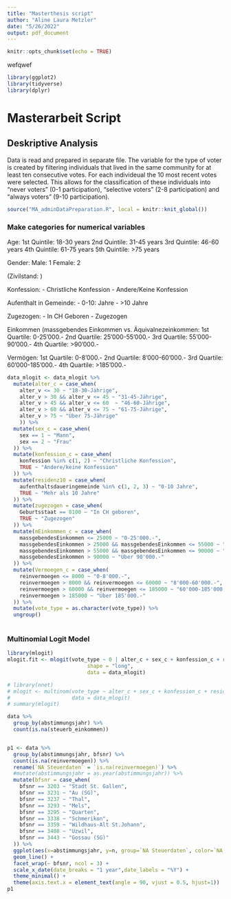 ```yaml
---
title: "Masterthesis script"
author: "Aline Laura Metzler"
date: "5/26/2022"
output: pdf_document
---
```


```r
knitr::opts_chunk$set(echo = TRUE)
```


wefqwef
```r
library(ggplot2)
library(tidyverse)
library(dplyr)
```

# Masterarbeit Script
 

## Deskriptive Analysis

Data is read and prepared in separate file. The variable for the type of voter is created by filtering individuals that lived in the same community for at least ten consecutive votes. For each individeual the 10 most recent votes were selected. This allows for the classification of these individuals into "never voters" (0-1 participation), "selective voters" (2-8 participation) and "always voters" (9-10 participation). 

```r
source("MA_adminDataPreparation.R", local = knitr::knit_global())
```

### Make categories for numerical variables

Age:
1st Quintile: 18-30 years
2nd Quintile: 31-45 years
3rd Quintile: 46-60 years
4th Quintile: 61-75 years
5th Quintile: >75 years

Gender:
Male: 1
Female: 2

(Zivilstand: )

Konfession:
- Christliche Konfession
- Andere/Keine Konfession

Aufenthalt in Gemeinde:
- 0-10: Jahre
- >10 Jahre

Zugezogen:
- In CH Geboren
- Zugezogen 

Einkommen (massgebendes Einkommen vs. Äquivalnezeinkommen:
1st Quartile: 0-25'000.-
2nd Quartile: 25'000-55'000.-
3rd Quartile: 55'000-90'000.-
4th Quartile: >90'000.-

Vermögen:
1st Quartile: 0-8'000.-
2nd Quartile: 8'000-60'000.-
3rd Quartile: 60'000-185'000.-
4th Quartile: >185'000.-

```r

data_mlogit <- data_mlogit %>% 
  mutate(alter_c = case_when(
    alter_v <= 30 ~ "18-30-Jährige",
    alter_v > 30 && alter_v <= 45 ~ "31-45-Jährige",
    alter_v > 45 && alter_v <= 60  ~ "46-60-Jährige",
    alter_v > 60 && alter_v <= 75 ~ "61-75-Jährige",
    alter_v > 75 ~ "Über 75-Jährige"
    )) %>% 
  mutate(sex_c = case_when(
    sex == 1 ~ "Mann",
    sex == 2 ~ "Frau"
  )) %>% 
  mutate(konfession_c = case_when(
    konfession %in% c(1, 2) ~ "Christliche Konfession",
    TRUE ~ "Andere/keine Konfession"
  )) %>% 
  mutate(residenz10 = case_when(
    aufenthaltsdaueringemeinde %in% c(1, 2, 3) ~ "0-10 Jahre",
    TRUE ~ "Mehr als 10 Jahre"
  )) %>% 
  mutate(zugezogen = case_when(
    Geburtsstaat == 8100 ~ "In CH geboren",
    TRUE ~ "Zugezogen"
  )) %>% 
  mutate(mEinkommen_c = case_when(
    massgebendesEinkommen <= 25000 ~ "0-25'000.-",
    massgebendesEinkommen > 25000 && massgebendesEinkommen <= 55000 ~ "25'000-55'000.-",
    massgebendesEinkommen > 55000 && massgebendesEinkommen <= 90000 ~ "55'000-90'000.-",
    massgebendesEinkommen > 90000 ~ "Über 90'000.-"
  )) %>% 
  mutate(Vermoegen_c = case_when(
    reinvermoegen <= 8000 ~ "0-8'000.-",
    reinvermoegen > 8000 && reinvermoegen <= 60000 ~ "8'000-60'000.-",
    reinvermoegen > 60000 && reinvermoegen <= 185000 ~ "60'000-185'000.-",
    reinvermoegen > 185000 ~ "Über 185'000.-"
  )) %>% 
  mutate(vote_type = as.character(vote_type)) %>% 
  ungroup()
  


```

### Multinomial Logit Model

```r
library(mlogit)
mlogit.fit <- mlogit(vote_type ~ 0 | alter_c + sex_c + konfession_c + residenz10 + zugezogen + mEinkommen_c + Vermoegen_c,
                          shape = "long",
                          data = data_mlogit)

# library(nnet)
# mlogit <- multinom(vote_type ~ alter_c + sex_c + konfession_c + residenz10 + zugezogen + mEinkommen_c + Vermoegen_c,
#                    data = data_mlogit)
# summary(mlogit)
```


```r

data %>% 
  group_by(abstimmungsjahr) %>% 
  count(is.na(steuerb_einkommen))


p1 <- data %>% 
  group_by(abstimmungsjahr, bfsnr) %>% 
  count(is.na(reinvermoegen)) %>% 
  rename(`NA Steuerdaten` = `is.na(reinvermoegen)`) %>% 
  #mutate(abstimmungsjahr = as.year(abstimmungsjahr)) %>% 
  mutate(bfsnr = case_when(
    bfsnr == 3203 ~ "Stadt St. Gallen",
    bfsnr == 3231 ~ "Au (SG)",
    bfsnr == 3237 ~ "Thal",
    bfsnr == 3293 ~ "Mels",
    bfsnr == 3295 ~ "Quarten",
    bfsnr == 3338 ~ "Schmerikon",
    bfsnr == 3359 ~ "Wildhaus-Alt St.Johann",
    bfsnr == 3408 ~ "Uzwil",
    bfsnr == 3443 ~ "Gossau (SG)"
  )) %>% 
  ggplot(aes(x=abstimmungsjahr, y=n, group=`NA Steuerdaten`, color=`NA Steuerdaten`)) +
  geom_line() +
  facet_wrap(~ bfsnr, ncol = 3) +
  scale_x_date(date_breaks = "1 year",date_labels = "%Y") +
  theme_minimal() +
  theme(axis.text.x = element_text(angle = 90, vjust = 0.5, hjust=1))
p1

```

